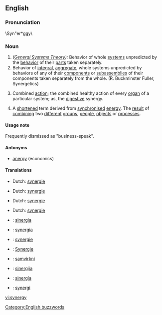 ==English==

===Pronunciation===
\Syn"er*ggy\
{{rfp}}

===Noun===
{{en-noun|synerg|ies}}

# ''([[w:General Systems Theory|General Systems Theory]]):'' Behavior of whole [[system]]s unpredicted by the [[behavior]] of their [[part]]s taken separately.
# Behavior of [[integral]], [[aggregate]], whole systems unpredicted by behaviors of any of their [[component]]s or [[subassembly|subassemblies]] of their components taken separately from the whole. (R. Buckminster Fuller, Synergetics)
# {{context|medicine}} Combined [[action]]; the combined healthy action of every [[organ]] of a particular system; as, the [[digestive]] synergy.
# A [[short]]ened term derived from [[synchronise]]d [[energy]]. The [[result]] of [[combine|combining]] two [[different]] [[group]]s, [[people]], [[object]]s or [[process]]es. 

====Usage note====
Frequently dismissed as "business-speak".
[[Category:English buzzwords]]

====Antonyms====
* [[anergy]] (economics)

====Translations====
{{trans-top|General Systems Theory: behavior of whole systems unpredicted by the behavior of their parts}}
*Dutch: [[synergie#Dutch|synergie]] {{f}}
{{trans-mid}}
{{trans-bottom}}

{{trans-top|behavior of integral, aggregate, whole systems}}
*Dutch: [[synergie#Dutch|synergie]] {{f}}
{{trans-mid}}
{{trans-bottom}}

{{trans-top|medicine: Combined action}}
*Dutch: [[synergie#Dutch|synergie]] {{f}}
{{trans-mid}}
{{trans-bottom}}

{{trans-top|shortened term derived from synchronised energy}}
*Dutch: [[synergie#Dutch|synergie]] {{f}}
{{trans-mid}}
{{trans-bottom}}

{{checktrans}}
{{trans-top|Translations to be checked}}
*{{ttbc|Catalan}}: [[sinergia]] {{f}}
*{{ttbc|Finnish}}: [[synergia]]
*{{ttbc|French}}: [[synergie#French|synergie]]
{{trans-mid}}
*{{ttbc|German}}: [[Synergie]]
*{{ttbc|Icelandic}}: [[samvirkni]]
*{{ttbc|Lithuanian}}: [[sinergija]] {{f}}
*{{ttbc|Spanish}}: [[sinergía]] {{f}}
*{{ttbc|Swedish}}: [[synergi]] {{c}}
{{trans-bottom}}

[[vi:synergy]]